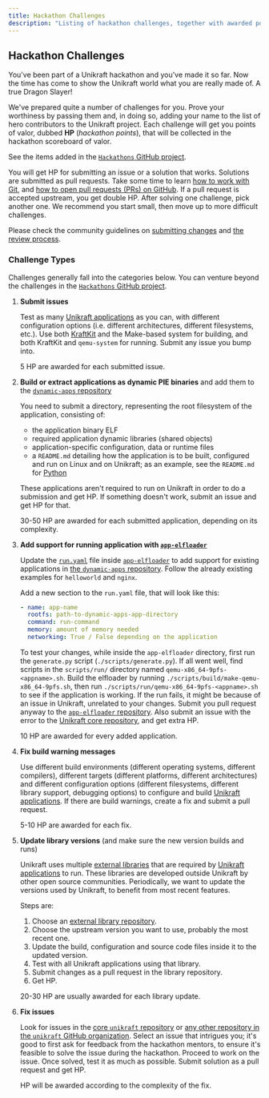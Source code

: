 ```yaml
---
title: Hackathon Challenges
description: "Listing of hackathon challenges, together with awarded points"
---
```


## Hackathon Challenges

You've been part of a Unikraft hackathon and you've made it so far.
Now the time has come to show the Unikraft world what you are really made of.
A true Dragon Slayer!

We've prepared quite a number of challenges for you.
Prove your worthiness by passing them and, in doing so, adding your name to the list of hero contributors to the Unikraft project.
Each challenge will get you points of valor, dubbed **HP** (_hackathon points_), that will be collected in the hackathon scoreboard of valor.

See the items added in the [`Hackathons` GitHub project](https://github.com/orgs/unikraft/projects/29).

You will get HP for submitting an issue or a solution that works.
Solutions are submitted as pull requests.
Take some time to learn [how to work with Git](https://gitimmersion.com/), and [how to open pull requests (PRs) on GitHub](https://www.digitalocean.com/community/tutorials/how-to-create-a-pull-request-on-github).
If a pull request is accepted upstream, you get double HP.
After solving one challenge, pick another one.
We recommend you start small, then move up to more difficult challenges.

Please check the community guidelines on [submitting changes](/docs/contributing/unikraft) and [the review process](/docs/contributing/review-process).

### Challenge Types

Challenges generally fall into the categories below.
You can venture beyond the challenges in the [`Hackathons` GitHub project](https://github.com/orgs/unikraft/projects/29).

1. **Submit issues**

   Test as many [Unikraft applications](https://github.com/search?q=topic%3Aunikraft-application+org%3Aunikraft&type=Repositories) as you can, with different configuration options (i.e. different architectures, different filesystems, etc.).
   Use both [KraftKit](https://github.com/unikraft/kraftkit) and the Make-based system for building, and both KraftKit and `qemu-system` for running.
   Submit any issue you bump into.

   5 HP are awarded for each submitted issue.

1. **Build or extract applications as dynamic PIE binaries** and add them to the [`dynamic-apps` repository](https://github.com/unikraft/dynamic-apps)

   You need to submit a directory, representing the root filesystem of the application, consisting of:

   - the application binary ELF
   - required application dynamic libraries (shared objects)
   - application-specific configuration, data or runtime files
   - a `README.md` detailing how the application is to be built, configured and run on Linux and on Unikraft;
    as an example, see the `README.md` for [Python](https://github.com/unikraft/dynamic-apps/tree/master/lang/python)

   These applications aren't required to run on Unikraft in order to do a submission and get HP.
   If something doesn't work, submit an issue and get HP for that.

   30-50 HP are awarded for each submitted application, depending on its complexity.

1. **Add support for running application with [`app-elfloader`](https://github.com/unikraft/app-elfloader/)**

   Update the [`run.yaml`](https://github.com/unikraft/app-elfloader/blob/stable/scripts/run.yaml) file inside [`app-elfloader`](https://github.com/unikraft/app-elfloader/) to add support for existing applications in [the `dynamic-apps` repository](https://github.com/unikraft/dynamic-apps).
   Follow the already existing examples for `helloworld` and `nginx`.

   Add a new section to the `run.yaml` file, that will look like this:

   ```yaml
   - name: app-name
     rootfs: path-to-dynamic-apps-app-directory
     command: run-command
     memory: amount of memory needed
     networking: True / False depending on the application
   ```

   To test your changes, while inside the `app-elfloader` directory, first run the `generate.py` script (`./scripts/generate.py`).
   If all went well, find scripts in the `scripts/run/` directory named `qemu-x86_64-9pfs-<appname>.sh`.
   Build the elfloader by running `./scripts/build/make-qemu-x86_64-9pfs.sh`, then run `./scripts/run/qemu-x86_64-9pfs-<appname>.sh` to see if the application is working.
   If the run fails, it might be because of an issue in Unikraft, unrelated to your changes.
   Submit you pull request anyway to the [`app-elfloader` repository](https://github.com/unikraft/app-elfloader/).
   Also submit an issue with the error to the [Unikraft core repository](https://github.com/unikraft/unikraft/), and get extra HP.

   10 HP are awarded for every added application.

1. **Fix build warning messages**

    Use different build environments (different operating systems, different compilers), different targets (different platforms, different architectures) and different configuration options (different filesystems, different library support, debugging options) to configure and build [Unikraft applications](https://github.com/search?q=topic%3Aunikraft-application+org%3Aunikraft&type=Repositories).
    If there are build warnings, create a fix and submit a pull request.

   5-10 HP are awarded for each fix.

1. **Update library versions** (and make sure the new version builds and runs)

   Unikraft uses multiple [external libraries](https://github.com/search?q=topic%3Aunikraft-library+org%3Aunikraft&type=Repositories) that are required by [Unikraft applications](https://github.com/search?q=topic%3Aunikraft-application+org%3Aunikraft&type=Repositories) to run.
   These libraries are developed outside Unikraft by other open source communities.
   Periodically, we want to update the versions used by Unikraft, to benefit from most recent features.

   Steps are:

   1. Choose an [external library repository](https://github.com/search?q=topic%3Aunikraft-library+org%3Aunikraft&type=Repositories).
   1. Choose the upstream version you want to use, probably the most recent one.
   1. Update the build, configuration and source code files inside it to the updated version.
   1. Test with all Unikraft applications using that library.
   1. Submit changes as a pull request in the library repository.
   1. Get HP.

   20-30 HP are usually awarded for each library update.

1. **Fix issues**

   Look for issues in the [core `unikraft` repository](https://github.com/unikraft/unikraft/) or [any other repository in the `unikraft` GitHub organization](https://github.com/orgs/unikraft/repositories).
   Select an issue that intrigues you;
   it's good to first ask for feedback from the hackathon mentors, to ensure it's feasible to solve the issue during the hackathon.
   Proceed to work on the issue.
   Once solved, test it as much as possible.
   Submit solution as a pull request and get HP.

   HP will be awarded according to the complexity of the fix.

